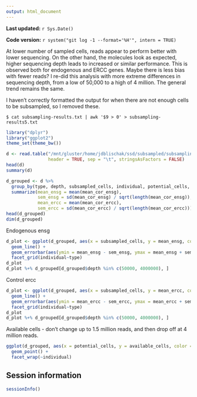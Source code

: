 ```yaml
---
output: html_document
---
```


**Last updated:** `r Sys.Date()`

**Code version:** `r system("git log -1 --format='%H'", intern = TRUE)`

At lower number of sampled cells, reads appear to perform better with lower sequencing.
On the other hand, the molecules look as expected, higher sequencing depth leads to increased or similar performance.
This is observed both for endogenous and ERCC genes.
Maybe there is less bias with fewer reads?
I re-did this analysis with more extreme differences in sequencing depth, from a low of 50,000 to a high of 4 million.
The general trend remains the same.

I haven't correctly formatted the output for when there are not enough cells to be subsampled, so I removed these.

```
$ cat subsampling-results.txt | awk '$9 > 0' > subsampling-results5.txt
```

```r
library("dplyr")
library("ggplot2")
theme_set(theme_bw())
```


```r
d <- read.table("/mnt/gluster/home/jdblischak/ssd/subsampled/subsampling-results5.txt",
                header = TRUE, sep = "\t", stringsAsFactors = FALSE)
head(d)
summary(d)
```

```r
d_grouped <- d %>%
  group_by(type, depth, subsampled_cells, individual, potential_cells, available_cells) %>%
  summarize(mean_ensg = mean(mean_cor_ensg),
            sem_ensg = sd(mean_cor_ensg) / sqrt(length(mean_cor_ensg)),
            mean_ercc = mean(mean_cor_ercc),
            sem_ercc = sd(mean_cor_ercc) / sqrt(length(mean_cor_ercc)))
head(d_grouped)
dim(d_grouped)
```

Endogenous ensg

```r
d_plot <- ggplot(d_grouped, aes(x = subsampled_cells, y = mean_ensg, color = as.factor(depth))) +
  geom_line() +
  geom_errorbar(aes(ymin = mean_ensg - sem_ensg, ymax = mean_ensg + sem_ensg), width = 1) +
  facet_grid(individual~type)
d_plot
d_plot %+% d_grouped[d_grouped$depth %in% c(50000, 4000000), ]
```

Control ercc

```r
d_plot <- ggplot(d_grouped, aes(x = subsampled_cells, y = mean_ercc, color = as.factor(depth))) +
  geom_line() +
  geom_errorbar(aes(ymin = mean_ercc - sem_ercc, ymax = mean_ercc + sem_ercc), width = 1) +
  facet_grid(individual~type)
d_plot
d_plot %+% d_grouped[d_grouped$depth %in% c(50000, 4000000), ]
```

Available cells - don't change up to 1.5 million reads, and then drop off at 4 million reads.

```r
ggplot(d_grouped, aes(x = potential_cells, y = available_cells, color = as.factor(depth))) +
  geom_point() +
  facet_wrap(~individual)
```

## Session information

```r
sessionInfo()
```

